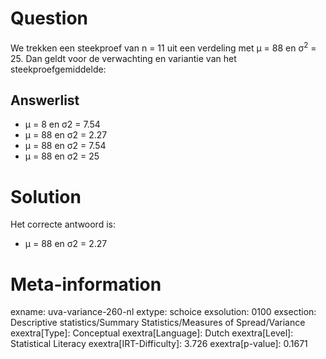 Question
========

We trekken een steekproef van n = 11 uit een verdeling met μ = 88 en
σ^2^ = 25. Dan geldt voor de verwachting en variantie van het
steekproefgemiddelde:

Answerlist
----------

* μ = 8 en σ2 = 7.54
* μ = 88 en σ2 = 2.27
* μ = 88 en σ2 = 7.54
* μ = 88 en σ2 = 25

Solution
========

Het correcte antwoord is: 

* μ = 88 en σ2 = 2.27

Meta-information
================
exname: uva-variance-260-nl
extype: schoice
exsolution: 0100
exsection: Descriptive statistics/Summary Statistics/Measures of Spread/Variance
exextra[Type]: Conceptual
exextra[Language]: Dutch
exextra[Level]: Statistical Literacy
exextra[IRT-Difficulty]: 3.726
exextra[p-value]: 0.1671
